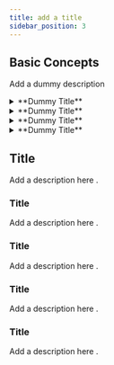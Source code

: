 ```yaml
---
title: add a title 
sidebar_position: 3
---
```



## Basic Concepts

Add a dummy description

<details>
    <summary>
        **Dummy Title**
    </summary>
Dummy Description.

- Dummy Points.
- Dummy Points.
- Dummy Points.

</details>

<details>
    <summary>
        **Dummy Title**
    </summary>
Dummy Description.

- Dummy Points.
- Dummy Points.
- Dummy Points.

</details>

<details>
    <summary>
        **Dummy Title**
    </summary>
Dummy Description.

- Dummy Points.
- Dummy Points.
- Dummy Points.

</details>

<details>
    <summary>
        **Dummy Title**
    </summary>
Dummy Description.

- Dummy Points.
- Dummy Points.
- Dummy Points.

</details>

## Title

Add a description here .

### Title 

Add a description here .



### Title 

Add a description here .

### Title

Add a description here .

### Title

Add a description here .

<head>
  <title>Concepts Guide</title>
  <meta
    name="description"
    content="add a description"
  />
</head>
